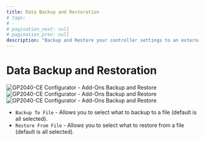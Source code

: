---
title: Data Backup and Restoration
# tags:
# -
# pagination_next: null
# pagination_prev: null
description: "Backup and Restore your controller settings to an external configuration JSON file"
---

# Data Backup and Restoration

![GP2040-CE Configurator - Add-Ons Backup and Restore](../../assets/images/gpc-backup-and-restore.png)
![GP2040-CE Configurator - Add-Ons Backup and Restore](../../assets/images/gpc-backup.png)
![GP2040-CE Configurator - Add-Ons Backup and Restore](../../assets/images/gpc-restore.png)

- `Backup To File` - Allows you to select what to backup to a file (default is all selected).
- `Restore From File` - Allows you to select what to restore from a file (default is all selected).
